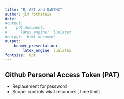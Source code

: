 ```yaml
---
title: "R, API and OAUTH2"
author: jim rothstein
date: 
#output:  
#    pdf_document:
#      latex_engine:  lualatex  
#output:  html_document
output:
    beamer_presentation:
        latex_engine: lualatex
fontsize:  8pt
---
```



##  Github  Personal Access Token (PAT)
-   Replacement for password
-   Scope:  controls what resources , time limits






